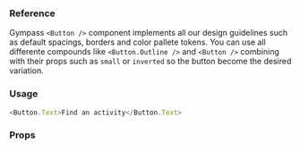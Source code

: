 ### Reference

Gympass `<Button />` component implements all our design guidelines such as default spacings, borders and color pallete tokens.
You can use all differente compounds like `<Button.Outline />` and `<Button />` combining with their props such as `small` or `inverted` so the button become the desired variation.

### Usage

```javascript reactLive=true
<Button.Text>Find an activity</Button.Text>
```

### Props

<PropsTable component="Button" platform="web" />
